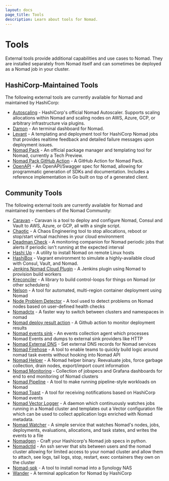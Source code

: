 ```yaml
---
layout: docs
page_title: Tools
description: Learn about tools for Nomad.
---
```


# Tools

External tools provide additional capabilities and use cases to Nomad. They are
installed separately from Nomad itself and can sometimes be deployed as a Nomad
job in your cluster.

## HashiCorp-Maintained Tools

The following external tools are currently available for Nomad and maintained by HashiCorp:

- [Autoscaling](/nomad/tools/autoscaling) - HashiCorp's official Nomad Autoscaler. Supports scaling allocations within Nomad and scaling nodes on AWS, Azure, GCP, or arbitrary infrastructure via plugins.
- [Damon](https://github.com/hashicorp/damon) - An terminal dashboard for Nomad.
- [Levant](https://github.com/hashicorp/levant) - A templating and deployment tool for HashiCorp Nomad jobs that provides realtime feedback and detailed failure messages upon deployment issues.
- [Nomad Pack](https://github.com/hashicorp/nomad-pack) - An official package manager and templating tool for Nomad, currently a Tech Preview.
- [Nomad Pack GitHub Action](https://github.com/marketplace/actions/setup-hashicorp-nomad-pack) - A GitHub Action for Nomad Pack.
- [OpenAPI](https://github.com/hashicorp/nomad-openapi) - An OpenAPI/Swagger spec for Nomad, allowing for programmatic generation of SDKs and documentation. Includes a reference implementation in Go built on top of a generated client.

## Community Tools

The following external tools are currently available for Nomad and maintained by members of the Nomad Community:

- [Caravan](https://caravanproject.io/) - Caravan is a tool to deploy and configure Nomad, Consul and Vault to AWS, Azure, or GCP, all with a single script.
- [Chaotic](https://github.com/ngine-io/chaotic) - A Chaos Engineering tool to stop allocations, reboot or stop/start virtual machines in your cloud environment
- [Deadman Check](https://github.com/sepulworld/deadman-check) - A monitoring companion for Nomad periodic jobs that alerts if periodic isn't running at the expected interval
- [Hashi Up](https://github.com/jsiebens/hashi-up) - A utility to install Nomad on remote Linux hosts
- [HashiBox](https://github.com/nunchistudio/hashibox) - Vagrant environment to simulate a highly-available cloud with Consul, Vault, and Nomad.
- [Jenkins Nomad Cloud Plugin](https://github.com/jenkinsci/nomad-plugin) - A Jenkins plugin using Nomad to provision build workers
- [Kreconciler](https://github.com/koyeb/kreconciler) - A library to build control-loops for things on Nomad (or other schedulers)
- [Nelson](https://getnelson.io/) - A tool for automated, multi-region container deployment using Nomad
- [Node Problem Detector](https://github.com/Roblox/nomad-node-problem-detector) - A tool used to detect problems on Nomad nodes based on user-defined health checks
- [Nomadctx](https://github.com/mr-karan/nomctx) - A faster way to switch between clusters and namespaces in nomad
- [Nomad deploy result action](https://github.com/let-sh/nomad-deploy-result-action) - A Github action to monitor deployment results
- [Nomad events sink](https://github.com/mr-karan/nomad-events-sink) - An events collection agent which processes Nomad Events and dumps to external sink providers like HTTP
- [Nomad External DNS](https://github.com/mr-karan/nomad-external-dns/) - Set external DNS records for Nomad services
- [Nomad Firehose](https://github.com/seatgeek/nomad-firehose) - A tool to enable teams to quickly build logic around nomad task events without hooking into Nomad API
- [Nomad Helper](https://github.com/seatgeek/nomad-helper) - A Nomad helper binary. Reevaluate jobs, force garbage collection, drain nodes, export/import count information
- [Nomad Monitoring](https://github.com/mr-karan/nomad-monitoring) -  Collection of jobspecs and Grafana dashboards for end to end monitoring of Nomad clusters
- [Nomad Pipeline](https://github.com/HyperBadger/nomad-pipeline) - A tool to make running pipeline-style workloads on Nomad
- [Nomad Toast](https://github.com/jrasell/nomad-toast) - A tool for receiving notifications based on HashiCorp Nomad events
- [Nomad Vector Logger](https://github.com/mr-karan/nomad-vector-logger) -  A daemon which continuously watches jobs running in a Nomad cluster and templates out a Vector configuration file which can be used to collect application logs enriched with Nomad metadata. 
- [Nomad Watcher](https://github.com/blalor/nomad-watcher) - A simple service that watches Nomad's nodes, jobs, deployments, evaluations, allocations, and task states, and writes the events to a file
- [Nomadgen](https://github.com/smintz/nomadgen) - Craft your Hashicorp's Nomad job specs in python.
- [Nomadctld](https://github.com/42wim/nomadctld) - An ssh server that sits between users and the nomad cluster allowing for limited access to your nomad cluster and allow them to attach, see logs, tail logs, stop, restart, exec containers they own on the cluster
- [Nomad-spk](https://github.com/numkem/nomad-spk) - A tool to install nomad into a Synology NAS
- [Wander](https://github.com/robinovitch61/wander) - A terminal application for Nomad by HashiCorp
